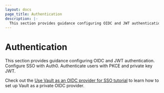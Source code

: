 ```yaml
---
layout: docs
page_title: Authentication
description: |-
  This section provides guidance configuring OIDC and JWT authentication. Configure SSO with Auth0. Authenticate users with PKCE and private key JWT.
---
```


# Authentication

This section provides guidance configuring OIDC and JWT authentication.
Configure SSO with Auth0. Authenticate users with PKCE and private key JWT.

Check out the [Use Vault as an OIDC provider for SSO
tutorial](/nomad/tutorials/single-sign-on/sso-oidc-vault) to learn how to set up
Vault as a private OIDC provider.
